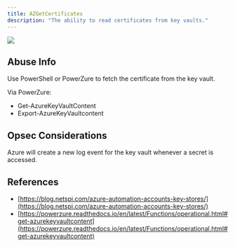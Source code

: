 ---
title: AZGetCertificates
description: "The ability to read certificates from key vaults."
---

<img src="/assets/enterprise-AND-community-edition-pill-tag.svg"/> 


## Abuse Info

Use PowerShell or PowerZure to fetch the certificate from the key vault.

Via PowerZure:

* Get-AzureKeyVaultContent
* Export-AzureKeyVaultcontent

## Opsec Considerations

Azure will create a new log event for the key vault whenever a secret is accessed.

## References

* [https://blog.netspi.com/azure-automation-accounts-key-stores/](https://blog.netspi.com/azure-automation-accounts-key-stores/)
* [https://powerzure.readthedocs.io/en/latest/Functions/operational.html#get-azurekeyvaultcontent](https://powerzure.readthedocs.io/en/latest/Functions/operational.html#get-azurekeyvaultcontent)
